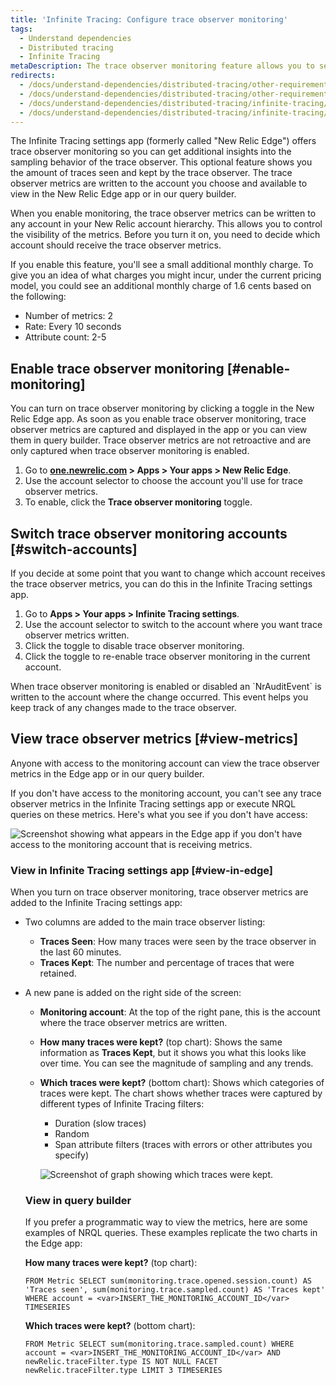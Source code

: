 ```yaml
---
title: 'Infinite Tracing: Configure trace observer monitoring'
tags:
  - Understand dependencies
  - Distributed tracing
  - Infinite Tracing
metaDescription: The trace observer monitoring feature allows you to see if New Relic is handling your traces as you expect.
redirects:
  - /docs/understand-dependencies/distributed-tracing/other-requirements/trace-observer-monitoring
  - /docs/understand-dependencies/distributed-tracing/other-requirements/infinite-tracing-trace-observer-monitoring
  - /docs/understand-dependencies/distributed-tracing/infinite-tracing/infinite-tracing-trace-observer-monitoring
  - /docs/understand-dependencies/distributed-tracing/infinite-tracing/infinite-tracing-configure-trace-observer-monitoring
---
```




The Infinite Tracing settings app (formerly called "New Relic Edge") offers trace observer monitoring so you can get additional insights into the sampling behavior of the trace observer. This optional feature shows you the amount of traces seen and kept by the trace observer. The trace observer metrics are written to the account you choose and available to view in the New Relic Edge app or in our query builder.

When you enable monitoring, the trace observer metrics can be written to any account in your New Relic account hierarchy. This allows you to control the visibility of the metrics. Before you turn it on, you need to decide which account should receive the trace observer metrics.

<Callout variant="tip">
  If you enable this feature, you'll see a small additional monthly charge. To give you an idea of what charges you might incur, under the current pricing model, you could see an additional monthly charge of 1.6 cents based on the following:

  * Number of metrics: 2
  * Rate: Every 10 seconds
  * Attribute count: 2-5
</Callout>

## Enable trace observer monitoring [#enable-monitoring]

You can turn on trace observer monitoring by clicking a toggle in the New Relic Edge app. As soon as you enable trace observer monitoring, trace observer metrics are captured and displayed in the app or you can view them in query builder. Trace observer metrics are not retroactive and are only captured when trace observer monitoring is enabled.

1. Go to **[one.newrelic.com](https://one.newrelic.com/all-capabilities) > Apps > Your apps > New Relic Edge**.
2. Use the account selector to choose the account you'll use for trace observer metrics.
3. To enable, click the **Trace observer monitoring** toggle.

## Switch trace observer monitoring accounts [#switch-accounts]

If you decide at some point that you want to change which account receives the trace observer metrics, you can do this in the Infinite Tracing settings app.

1. Go to **Apps > Your apps > Infinite Tracing settings**.
2. Use the account selector to switch to the account where you want trace observer metrics written.
3. Click the toggle to disable trace observer monitoring.
4. Click the toggle to re-enable trace observer monitoring in the current account.

<Callout variant="tip">
  When trace observer monitoring is enabled or disabled an `NrAuditEvent` is written to the account where the change occurred. This event helps you keep track of any changes made to the trace observer.
</Callout>

## View trace observer metrics [#view-metrics]

Anyone with access to the monitoring account can view the trace observer metrics in the Edge app or in our query builder.

If you don't have access to the monitoring account, you can't see any trace observer metrics in the Infinite Tracing settings app or execute NRQL queries on these metrics. Here's what you see if you don't have access:

<img
  title="trace_observer_monitoring_no_access.png"
  alt="Screenshot showing what appears in the Edge app if you don't have access to the monitoring account that is receiving metrics."
  src={distributedtracingTraceMonitoringToggle}
/>

### View in Infinite Tracing settings app [#view-in-edge]

When you turn on trace observer monitoring, trace observer metrics are added to the Infinite Tracing settings app:

* Two columns are added to the main trace observer listing:
  * **Traces Seen**: How many traces were seen by the trace observer in the last 60 minutes.
  * **Traces Kept**: The number and percentage of traces that were retained.
* A new pane is added on the right side of the screen:

  * **Monitoring account**: At the top of the right pane, this is the account where the trace observer metrics are written.
  * **How many traces were kept?** (top chart): Shows the same information as **Traces Kept**, but it shows you what this looks like over time. You can see the magnitude of sampling and any trends.
  * **Which traces were kept?** (bottom chart): Shows which categories of traces were kept. The chart shows whether traces were captured by different types of Infinite Tracing filters:

    * Duration (slow traces)
    * Random
    * Span attribute filters (traces with errors or other attributes you specify)

    <img
      title="which_traces_kept.png"
      alt="Screenshot of graph showing which traces were kept."
      src={distributedtracingHowManyTracesKept}
    />

  ### View in query builder

  If you prefer a programmatic way to view the metrics, here are some examples of NRQL queries. These examples replicate the two charts in the Edge app:

  **How many traces were kept?** (top chart):

  ```
  FROM Metric SELECT sum(monitoring.trace.opened.session.count) AS 'Traces seen', sum(monitoring.trace.sampled.count) AS 'Traces kept' WHERE account = <var>INSERT_THE_MONITORING_ACCOUNT_ID</var> TIMESERIES
  ```

  **Which traces were kept?** (bottom chart):

  ```
  FROM Metric SELECT sum(monitoring.trace.sampled.count) WHERE account = <var>INSERT_THE_MONITORING_ACCOUNT_ID</var> AND newRelic.traceFilter.type IS NOT NULL FACET newRelic.traceFilter.type LIMIT 3 TIMESERIES
  ```
